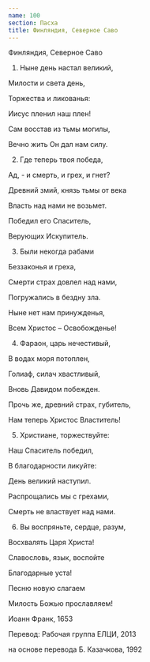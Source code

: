 ```yaml
---
name: 100
section: Пасха
title: Финляндия, Северное Саво
---
```

Финляндия, Северное Саво


1. Ныне день настал великий,

Милости и света день,

Торжества и ликованья:

Иисус пленил наш плен!

Сам восстав из тьмы могилы,

Вечно жить Он дал нам силу.


2. Где теперь твоя победа,

Ад, - и смерть, и грех, и гнет?

Древний змий, князь тьмы от века

Власть над нами не возьмет.

Победил его Спаситель,

Верующих Искупитель.


3. Были некогда рабами

Беззаконья и греха,

Смерти страх довлел над нами,

Погружались в бездну зла.

Ныне нет нам принужденья,

Всем Христос – Освобожденье!


4. Фараон, царь нечестивый,

В водах моря потоплен,

Голиаф, силач хвастливый,

Вновь Давидом побежден.

Прочь же, древний страх, губитель,

Нам теперь Христос Властитель!


5. Христиане, торжествуйте:

Наш Спаситель победил,

В благодарности ликуйте:

День великий наступил.

Распрощались мы с грехами,

Смерть не властвует над нами.


6. Вы воспряньте, сердце, разум,

Восхвалять Царя Христа!

Славословь, язык, воспойте

Благодарные уста!

Песню новую слагаем

Милость Божью прославляем!


Иоанн Франк, 1653

Перевод: Рабочая группа ЕЛЦИ, 2013

на основе перевода Б. Казачкова, 1992